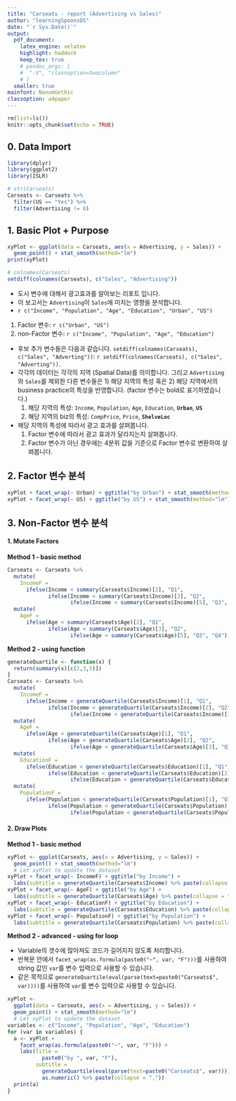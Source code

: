 ```yaml
---
title: "Carseats - report (Advertising vs Sales)"
author: "learningSpoonsDS"
date: "`r Sys.Date()`"
output:   
  pdf_document:  
    latex_engine: xelatex  
    highlight: haddock  
    keep_tex: true  
    # pandoc_args: [
    #  "-V", "classoption=twocolumn"
    # ]
  smaller: true
mainfont: NanumGothic
classoption: a4paper
---
```


```r
rm(list=ls())
knitr::opts_chunk$set(echo = TRUE)
```

## 0. Data Import   

```r
library(dplyr)
library(ggplot2)
library(ISLR)
```

```r
# str(Carseats)
Carseats <- Carseats %>% 
  filter(US == "Yes") %>%
  filter(Advertising != 0)
```

## 1. Basic Plot + Purpose  

```r
xyPlot <- ggplot(data = Carseats, aes(x = Advertising, y = Sales)) +
  geom_point() + stat_smooth(method="lm")
print(xyPlot)
```

```r
# colnames(Carseats)
setdiff(colnames(Carseats), c("Sales", "Advertising"))
```

+ 도시 변수에 대해서 광고효과를 알아보는 리포트 입니다.  
+ 이 보고서는 `Advertising`이 `Sales`에 미치는 영향을 분석합니다.  
+ `r c("Income", "Population", "Age", "Education", "Urban", "US")`  

1. Factor 변수: `r c("Urban", "US")`  
2. non-Factor 변수: `r c("Income", "Population", "Age", "Education")`

+ 후보 추가 변수들은 다음과 같습니다. `setdiff(colnames(Carseats), c("Sales", "Adverting"))`: `r setdiff(colnames(Carseats), c("Sales", "Adverting"))`.  
+ 각각의 데이터는 각각의 지역 (Spatial Data)를 의미합니다.  그리고 `Advertising`와 `Sales`를 제외한 다른 변수들은 1) 해당 지역의 특성 혹은 2) 해당 지역에서의 business practice의 특성을 반영합니다. (factor 변수는 bold로 표기하였습니다.)   
    1. 해당 지역의 특성: `Income`, `Population`, `Age`, `Education`, **`Urban`**, **`US`**   
    2. 해당 지역의 biz의 특성: `CompPrice`, `Price`, **`ShelveLoc`**  

+ 해당 지역의 특성에 따라서 광고 효과를 살펴봅니다.  
    1. Factor 변수에 따라서 광고 효과가 달라지는지 살펴봅니다.  
    2. Factor 변수가 아닌 경우에는 4분위 값을 기준으로 Factor 변수로 변환하여 살펴봅니다.  


## 2. Factor 변수 분석  

```r
xyPlot + facet_wrap(~ Urban) + ggtitle("by Urban") + stat_smooth(method="lm")
xyPlot + facet_wrap(~ US) + ggtitle("by US") + stat_smooth(method="lm")
```

## 3. Non-Factor 변수 분석  

#### 1. Mutate Factors  

**Method 1 - basic method**  

```r
Carseats <- Carseats %>%
  mutate(
    IncomeF = 
      ifelse(Income < summary(Carseats$Income)[2], "Q1",
             ifelse(Income < summary(Carseats$Income)[3], "Q2",
                    ifelse(Income < summary(Carseats$Income)[5], "Q3", "Q4")))) %>%
  mutate(
    AgeF = 
      ifelse(Age < summary(Carseats$Age)[2], "Q1",
             ifelse(Age < summary(Carseats$Age)[3], "Q2",
                    ifelse(Age < summary(Carseats$Age)[5], "Q3", "Q4"))))  
```

**Method 2 - using function**  

```r
generateQuartile <- function(x) {
  return(summary(x)[c(2,3,5)])
}
Carseats <- Carseats %>%
  mutate(
    IncomeF = 
      ifelse(Income < generateQuartile(Carseats$Income)[1], "Q1",
             ifelse(Income < generateQuartile(Carseats$Income)[2], "Q2",
                    ifelse(Income < generateQuartile(Carseats$Income)[3], "Q3", "Q4")))) %>%
  mutate(
    AgeF = 
      ifelse(Age < generateQuartile(Carseats$Age)[1], "Q1",
             ifelse(Age < generateQuartile(Carseats$Age)[2], "Q2",
                    ifelse(Age < generateQuartile(Carseats$Age)[3], "Q3", "Q4")))) %>%  
  mutate(
    EducationF = 
      ifelse(Education < generateQuartile(Carseats$Education)[1], "Q1",
             ifelse(Education < generateQuartile(Carseats$Education)[2], "Q2",
                    ifelse(Education < generateQuartile(Carseats$Education)[3], "Q3", "Q4")))) %>%
  mutate(
    PopulationF = 
      ifelse(Population < generateQuartile(Carseats$Population)[1], "Q1",
             ifelse(Population < generateQuartile(Carseats$Population)[2], "Q2",
                    ifelse(Population < generateQuartile(Carseats$Population)[3], "Q3", "Q4"))))
```

#### 2. Draw Plots    

**Method 1 - basic method**

```r
xyPlot <- ggplot(Carseats, aes(x = Advertising, y = Sales)) +
  geom_point() + stat_smooth(method="lm") 
  # Let xyPlot to update the dataset  
xyPlot + facet_wrap(~ IncomeF) + ggtitle("by Income") +
  labs(subtitle = generateQuartile(Carseats$Income) %>% paste(collapse = ","))
xyPlot + facet_wrap(~ AgeF) + ggtitle("by Age") +
  labs(subtitle = generateQuartile(Carseats$Age) %>% paste(collapse = ","))
xyPlot + facet_wrap(~ EducationF) + ggtitle("by Education") + 
  labs(subtitle = generateQuartile(Carseats$Education) %>% paste(collapse = ","))
xyPlot + facet_wrap(~ PopulationF) + ggtitle("by Population") +
  labs(subtitle = generateQuartile(Carseats$Population) %>% paste(collapse = ","))
```

**Method 2 - advanced - using for loop**   

+ Variable의 갯수에 많아져도 코드가 길어지지 않도록 처리합니다.  
+ 반복문 안에서 `facet_wrap(as.formula(paste0("~", var, "F")))`를 사용하여 string 값인 `var`를 변수 입력으로 사용할 수 있습니다.  
+ 같은 목적으로 `generateQuartile(eval(parse(text=paste0("Carseats$", var))))`를 사용하여 `var`를 변수 입력으로 사용할 수 있습니다.  

```r
xyPlot <- 
  ggplot(data = Carseats, aes(x = Advertising, y = Sales)) + 
  geom_point() + stat_smooth(method="lm") 
  # Let xyPlot to update the dataset   
variables <- c("Income", "Population", "Age", "Education")
for (var in variables) {
  a <- xyPlot + 
    facet_wrap(as.formula(paste0("~", var, "F"))) +
    labs(title = 
           paste0("by ", var, "F"),
         subtitle = 
           generateQuartile(eval(parse(text=paste0("Carseats$", var)))) %>%
           as.numeric() %>% paste(collapse = ","))
  print(a)
}
```

